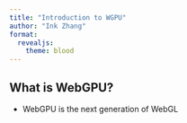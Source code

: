```yaml
---
title: "Introduction to WGPU"
author: "Ink Zhang"
format:
  revealjs: 
    theme: blood
---
```


## What is WebGPU?

- WebGPU is the next generation of WebGL

